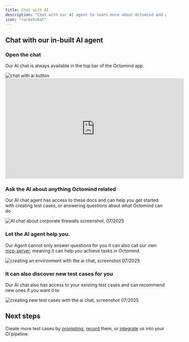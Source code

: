```yaml
---
title: Chat with AI
description: "Chat with our AI agent to learn more about Octomind and get help in completing tasks"
icon: "rocketchat"
---
```


## Chat with our in-built AI agent

### Open the chat

Our AI chat is always available in the top bar of the Octomind app.

<Frame caption="AI Chat button, screenshot 07/2025">
  <img src="/images/chat/chat-with-ai.png" alt="chat with ai button" />
</Frame>

<div class="mt-8" />

<iframe
  width="560"
  height="315"
  src="https://www.youtube.com/embed/vpbt4lv8URc?si=PH0xZ1HHnDDiPta3"
  title="YouTube video player"
  frameborder="0"
  allow="accelerometer; autoplay; clipboard-write; encrypted-media; gyroscope; picture-in-picture; web-share"
  referrerpolicy="strict-origin-when-cross-origin"
  allowfullscreen
></iframe>

### Ask the AI about anything Octomind related

Our AI chat agent has access to these docs and can help you get started with creating test cases, or answering questions about what Octomind can do

<Frame caption="Asking about corporate firewalls, screenshot 07/2025">
  <img
    src="/images/chat/about-octomind.png"
    alt="AI chat about corporate firewalls screenshot, 07/2025"
  />
</Frame>

<div class="mt-8" />

### Let the AI agent help you.

Our Agent cannot only answer questions for you it can also call our own [mcp-server](https://github.com/OctoMind-dev/octomind-mcp), meaning it can help you achieve tasks
in Octomind.

<Frame caption="Creating a new environment from the existing one with the AI chat, screenshot 07/2025">
  <img
    src="/images/chat/chat-environments.png"
    alt="creating an environment with the ai chat, screenshot 07/2025"
  />
</Frame>

### It can also discover new test cases for you

Our AI chat also has access to your existing test cases and can recommend new ones if you want it to

<Frame caption="Creating new test cases, with the AI chat, screenshot 07/2025">
  <img
    src="/images/chat/chat-test-cases.png"
    alt="creating new test cases with the ai chat, screenshot 07/2025"
  />
</Frame>

## Next steps

Create more test cases by [prompting](/build-tests/prompt-agent), [record](/build-tests/recorder) them, or [integrate](/integrations/integrations-overview) us into your CI pipeline.
